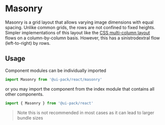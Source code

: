 
<Documentation title="Masonry">
  

# Masonry

<Spacer axis="vertical" size={10} />

Masonry is a grid layout that allows varying image dimensions with equal spacing. Unlike common grids,
the rows are not confined to fixed heights. Simpler implementations of this layout like the
[CSS multi-column layout](https://developer.mozilla.org/en-US/docs/Web/CSS/CSS_Columns) flows on a
column-by-column basis. However, this has a sinistrodextral flow (left-to-right) by rows.

<Spacer axis="vertical" size={30} />

## Usage

<Spacer axis="vertical" size={10} />

Component modules can be individually imported

```jsx
import Masonry from '@ui-pack/react/masonry'
```

or you may import the component from the index module that contains all other components.

```jsx
import { Masonry } from '@ui-pack/react'
```

> Note this is not recommended in most cases as it can lead to larger bundle sizes


</Documentation>
